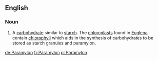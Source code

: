 ==English==

===Noun===
{{en-noun}}

# {{biochemistry}} A [[carbohydrate]] similar to [[starch]]. The [[chloroplast]]s found in [[Euglena]] contain [[chlorophyll]] which aids in the synthesis of carbohydrates to be stored as starch granules and paramylon.

[[de:Paramylon]]
[[fr:Paramylon]]
[[pl:Paramylon]]